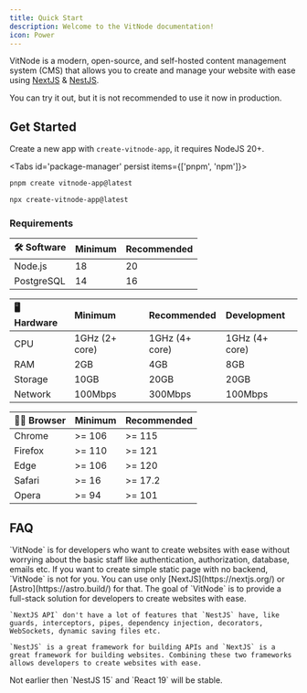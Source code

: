 ```yaml
---
title: Quick Start
description: Welcome to the VitNode documentation!
icon: Power
---
```


VitNode is a modern, open-source, and self-hosted content management system (CMS) that allows you to create and manage your website with ease using [NextJS](https://nextjs.org/) & [NestJS](https://nestjs.com/).


<Callout title="🛠️ VitNode is still in development!" type="warn">
  You can try it out, but it is not recommended to use it now in production.
</Callout>


## Get Started

Create a new app with `create-vitnode-app`, it requires NodeJS 20+.

<Tabs id='package-manager' persist items={['pnpm', 'npm']}>

```bash tab="pnpm"
pnpm create vitnode-app@latest
```

```bash tab="npm"
npx create-vitnode-app@latest
```

</Tabs>

### Requirements

| 🛠️ Software | Minimum | Recommended |
| :---------- | :------ | :---------- |
| Node.js     | 18      | 20          |
| PostgreSQL  | 14      | 16          |

| 🖥️ Hardware | Minimum        | Recommended    | Development    |
| :---------- | :------------- | :------------- | :------------- |
| CPU         | 1GHz (2+ core) | 1GHz (4+ core) | 1GHz (4+ core) |
| RAM         | 2GB            | 4GB            | 8GB            |
| Storage     | 10GB           | 20GB           | 20GB           |
| Network     | 100Mbps        | 300Mbps        | 100Mbps        |

| 🧑‍💻 Browser | Minimum | Recommended |
| :--------- | :------ | :---------- |
| Chrome     | >= 106  | >= 115      |
| Firefox    | >= 110  | >= 121      |
| Edge       | >= 106  | >= 120      |
| Safari     | >= 16   | >= 17.2     |
| Opera      | >= 94   | >= 101      |

## FAQ


<Accordions>
  <Accordion title="Why VitNode?">
  `VitNode` is for developers who want to create websites with ease without worrying about the basic staff like authentication, authorization, database, emails etc.
  </Accordion>
  <Accordion title="Why not VitNode?">
    If you want to create simple static page with no backend, `VitNode` is not for
    you. You can use only [NextJS](https://nextjs.org/) or [Astro](https://astro.build/) for that.
  </Accordion>
  <Accordion title="Why NestJS insted of NextJS api?">
    The goal of `VitNode` is to provide a full-stack solution for developers to
    create websites with ease.

    `NextJS API` don't have a lot of features that `NestJS` have, like guards, interceptors, pipes, dependency injection, decorators, WebSockets, dynamic saving files etc.

    `NestJS` is a great framework for building APIs and `NextJS` is a great framework for building websites. Combining these two frameworks allows developers to create websites with ease.

  </Accordion>
    <Accordion title="When VitNode will be stable?">
    Not earlier then `NestJS 15` and `React 19` will be stable.
    </Accordion>
</Accordions>
